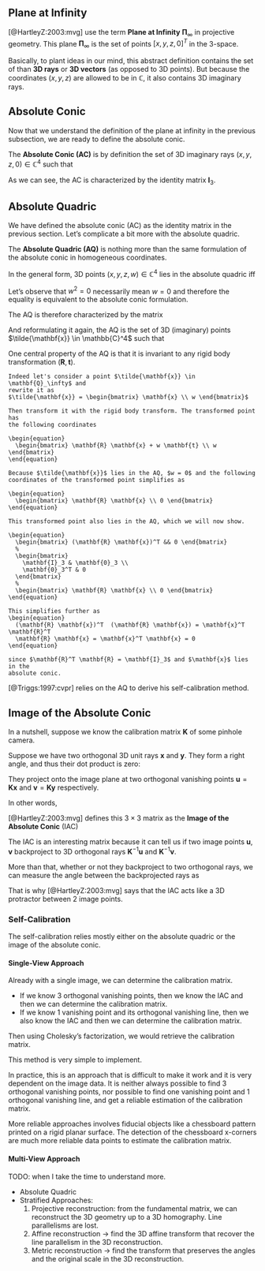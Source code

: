 ## Plane at Infinity

[@HartleyZ:2003:mvg] use the term **Plane at Infinity** $\mathbf{\Pi}_\infty$ in
projective geometry. This plane $\mathbf{\Pi}_\infty$ is the set of points $[x,
y, z, 0]^T$ in the $3$-space.

Basically, to plant ideas in our mind, this abstract definition contains the set
of than **3D rays** or **3D vectors** (as opposed to 3D points). But because the
coordinates $(x, y, z)$ are allowed to be in $\mathbb{C}$, it also contains 3D
imaginary rays.

## Absolute Conic

Now that we understand the definition of the plane at infinity in the previous
subsection, we are ready to define the absolute conic.

The **Absolute Conic (AC)** is by definition the set of 3D imaginary rays $(x,
y, z, 0) \in \mathbb{C}^4$ such that

\begin{equation}
  \begin{bmatrix} x & y & z \end{bmatrix}
  \begin{bmatrix} 1 & 0 & 0 \\
                  0 & 1 & 0 \\
                  0 & 0 & 1 \\
  \end{bmatrix}
  \begin{bmatrix} x \\ y \\ z \end{bmatrix}
  = 0
\end{equation}

As we can see, the AC is characterized by the identity matrix $\mathbf{I}_3$.

## Absolute Quadric

We have defined the absolute conic (AC) as the identity matrix in the previous
section. Let's complicate a bit more with the absolute quadric.

The **Absolute Quadric (AQ)** is nothing more than the same formulation of the
absolute conic in homogeneous coordinates.

In the general form, 3D points $(x, y, z, w) \in \mathbb{C}^4$ lies in the
absolute quadric iff

\begin{equation}
  \begin{bmatrix} x & y & z & w\end{bmatrix}
  %
  \begin{bmatrix} 1 & 0 & 0 & 0 \\
                  0 & 1 & 0 & 0 \\
                  0 & 0 & 1 & 0 \\
                  0 & 0 & 0 & 0 \\
  \end{bmatrix}
  %
  \begin{bmatrix} x \\ y \\ z \\ w \end{bmatrix}
  %
  = 0
\end{equation}

Let's observe that $w^2 = 0$ necessarily mean $w = 0$ and therefore the equality
is equivalent to the absolute conic formulation.

The AQ is therefore characterized by the matrix
\begin{equation}
  \mathbf{Q}_\infty =
  \begin{bmatrix}
    \mathbf{I}_3 & \mathbf{0}_3 \\
    \mathbf{0}_3^T & 0
  \end{bmatrix}
\end{equation}

And reformulating it again, the AQ is the set of 3D (imaginary) points
$\tilde{\mathbf{x}} \in \mathbb{C}^4$ such that

\begin{equation}
  \tilde{\mathbf{x}}^T \mathbf{Q}_\infty \tilde{\mathbf{x}} = 0
\end{equation}

:::note
One central property of the AQ is that it is invariant to any rigid body
transformation $(\mathbf{R}, \mathbf{t})$.
:::

```proof
Indeed let's consider a point $\tilde{\mathbf{x}} \in \mathbf{Q}_\infty$ and
rewrite it as
$\tilde{\mathbf{x}} = \begin{bmatrix} \mathbf{x} \\ w \end{bmatrix}$

Then transform it with the rigid body transform. The transformed point has
the following coordinates

\begin{equation}
  \begin{bmatrix} \mathbf{R} \mathbf{x} + w \mathbf{t} \\ w \end{bmatrix}
\end{equation}

Because $\tilde{\mathbf{x}}$ lies in the AQ, $w = 0$ and the following
coordinates of the transformed point simplifies as

\begin{equation}
  \begin{bmatrix} \mathbf{R} \mathbf{x} \\ 0 \end{bmatrix}
\end{equation}

This transformed point also lies in the AQ, which we will now show.

\begin{equation}
  \begin{bmatrix} (\mathbf{R} \mathbf{x})^T && 0 \end{bmatrix}
  %
  \begin{bmatrix}
    \mathbf{I}_3 & \mathbf{0}_3 \\
    \mathbf{0}_3^T & 0
  \end{bmatrix}
  %
  \begin{bmatrix} \mathbf{R} \mathbf{x} \\ 0 \end{bmatrix}
\end{equation}

This simplifies further as
\begin{equation}
  (\mathbf{R} \mathbf{x})^T  (\mathbf{R} \mathbf{x}) = \mathbf{x}^T \mathbf{R}^T
  \mathbf{R} \mathbf{x} = \mathbf{x}^T \mathbf{x} = 0
\end{equation}

since $\mathbf{R}^T \mathbf{R} = \mathbf{I}_3$ and $\mathbf{x}$ lies in the
absolute conic.
```

[@Triggs:1997:cvpr] relies on the AQ to derive his self-calibration method.


## Image of the Absolute Conic

In a nutshell, suppose we know the calibration matrix $\mathbf{K}$ of some pinhole camera.

Suppose we have two orthogonal 3D unit rays $\mathbf{x}$ and $\mathbf{y}$. They
form a right angle, and thus their dot product is zero:

\begin{equation}
  \mathbf{x}^T \mathbf{y} = 0
\end{equation}

They project onto the image plane at two orthogonal vanishing points
$\mathbf{u} = \mathbf{K} \mathbf{x}$ and
$\mathbf{v} = \mathbf{K} \mathbf{y}$ respectively.

In other words,
\begin{equation}
  \mathbf{u}^T (\mathbf{K}^{-T} \mathbf{K}^T) \mathbf{y} = 0
\end{equation}

[@HartleyZ:2003:mvg] defines this $3\times3$ matrix as the **Image of the Absolute Conic** (IAC)
\begin{equation}
  \mathbf{\Omega}_\infty = \mathbf{K}^{-T} \mathbf{K}^T
\end{equation}

The IAC is an interesting matrix because it can tell us if two image
points $\mathbf{u}$, $\mathbf{v}$ backproject to 3D orthogonal rays
$\mathbf{K}^{-1} \mathbf{u}$ and $\mathbf{K}^{-1} \mathbf{v}$.

More than that, whether or not they backproject to two orthogonal rays, we can
measure the angle between the backprojected rays as

\begin{equation}
\mathrm{arccos}
  \left(
    \frac{\mathbf{u}^T \mathbf{K}^{-T} \mathbf{K}^{-1} \mathbf{v}}
    {\| \mathbf{K}^{-1} \mathbf{u} \| \| \mathbf{K}^{-1} \mathbf{v} \|}
  \right)
\end{equation}

That is why [@HartleyZ:2003:mvg] says that the IAC acts like a 3D protractor
between 2 image points.

### Self-Calibration

The self-calibration relies mostly either on the absolute quadric or the image of the
absolute conic.

#### Single-View Approach

Already with a single image, we can determine the calibration matrix.

- If we know 3 orthogonal vanishing points, then we know the IAC and then we can
  determine the calibration matrix.
- If we know 1 vanishing point and its orthogonal vanishing line, then we also
  know the IAC and then we can determine the calibration matrix.

Then using Cholesky's factorization, we would retrieve the calibration
matrix.

This method is very simple to implement.

In practice, this is an approach that is difficult to make it work and it is
very dependent on the image data. It is neither always possible to find 3
orthogonal vanishing points, nor possible to find one vanishing point and 1
orthogonal vanishing line, and get a reliable estimation of the calibration
matrix.

More reliable approaches involves fiducial objects like a chessboard pattern
printed on a rigid planar surface. The detection of the chessboard x-corners are
much more reliable data points to estimate the calibration matrix.

#### Multi-View Approach

TODO: when I take the time to understand more.

- Absolute Quadric
- Stratified Approaches:
  1. Projective reconstruction: from the fundamental matrix, we can reconstruct the 3D
     geometry up to a 3D homography. Line parallelisms are lost.
  2. Affine reconstruction -> find the 3D affine transform that recover the line
     parallelism in the 3D reconstruction.
  3. Metric reconstruction -> find the transform that preserves the angles and
     the original scale in the 3D reconstruction.

